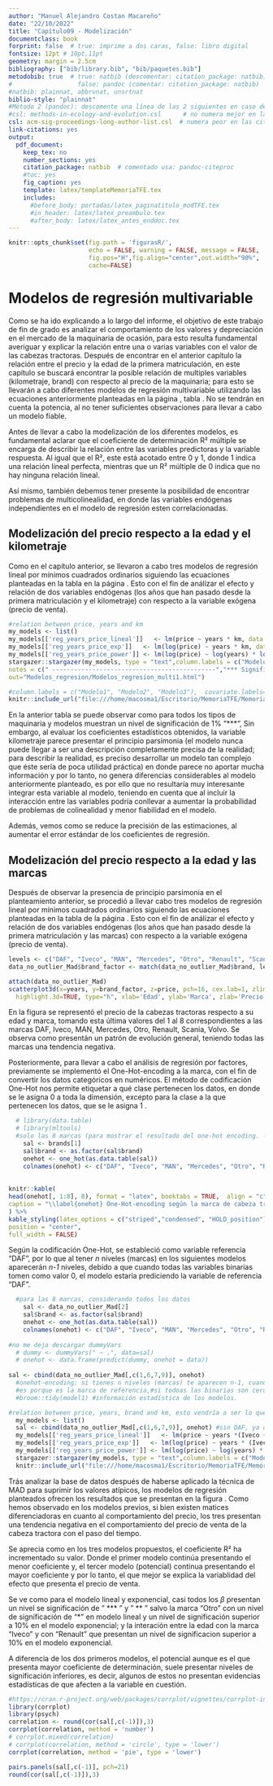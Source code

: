 ```yaml
---
author: "Manuel Alejandro Costan Macareño"
date: "22/10/2022"
title: "Capítulo09 - Modelización"
documentclass: book
forprint: false  # true: imprime a dos caras, false: libro digital
fontsize: 12pt # 10pt,11pt
geometry: margin = 2.5cm 
bibliography: ["bib/library.bib", "bib/paquetes.bib"]
metodobib: true  # true: natbib (descomentar: citation_package: natbib) 
#                  false: pandoc (comentar: citation_package: natbib)
#natbib: plainnat, abbrvnat, unsrtnat
biblio-style: "plainnat"
#Método 2 (pandoc): descomente una línea de las 2 siguientes en caso de usarlo
#csl: methods-in-ecology-and-evolution.csl      # no numera mejor en las citas
csl: acm-sig-proceedings-long-author-list.csl  # numera peor en las citas
link-citations: yes
output: 
  pdf_document:
    keep_tex: no
    number_sections: yes
    citation_package: natbib  # comentado usa: pandoc-citeproc
    #toc: yes
    fig_caption: yes
    template: latex/templateMemoriaTFE.tex
    includes:
      #before_body: portadas/latex_paginatitulo_modTFE.tex
      #in_header: latex/latex_preambulo.tex
      #after_body: latex/latex_antes_enddoc.tex
---
```




```r
knitr::opts_chunk$set(fig.path = 'figurasR/',
                      echo = FALSE, warning = FALSE, message = FALSE,
                      fig.pos="H",fig.align="center",out.width="90%",
                      cache=FALSE)

```


<!-- \setcounter{chapter}{2} -->
<!-- \setcounter{chapter}{2} escribir 2 para capítulo 3  -->
<!-- \pagenumbering{arabic} -->

\ifdefined\ifprincipal
\else
\setlength{\parindent}{1em}
\pagestyle{fancy}
\setcounter{tocdepth}{4}
\tableofcontents
<!-- \nocite{*} -->
\fi

\ifdefined\ifdoblecara
\fancyhead{}{}
\fancyhead[LE,RO]{\scriptsize\rightmark}
\fancyfoot[LO,RE]{\scriptsize\slshape \leftmark}
\fancyfoot[C]{}
\fancyfoot[LE,RO]{\footnotesize\thepage}
\else
\fancyhead{}{}
\fancyhead[RO]{\scriptsize\rightmark}
\fancyfoot[LO]{\scriptsize\slshape \leftmark}
\fancyfoot[C]{}
\fancyfoot[RO]{\footnotesize\thepage}
\fi
\renewcommand{\headrulewidth}{0.4pt}
\renewcommand{\footrulewidth}{0.4pt}


# Modelos de regresión multivariable

Como se ha ido explicando a lo largo del informe, el objetivo de este trabajo de fin de grado es analizar el comportamiento de los valores y depreciación en el mercado de la maquinaria de ocasión, para esto resulta fundamental averiguar y explicar la relación entre una o varias variables con el valor de las cabezas tractoras. Después de encontrar en el anterior capítulo la relación entre el precio y la edad de la primera matriculación, en este capítulo se buscará encontrar la posible relación de multiples variables (kilometraje, brand) con respecto al precio de la maquinaria; para esto se llevarán a cabo diferentes modelos de regresión multivariable utilizando las ecuaciones anteriormente planteadas en la página \pageref{tabla001}, tabla \ref{tabla001}. No se tendrán en cuenta la potencia, al no tener suficientes observaciones para llevar a cabo un modelo fiable.

Antes de llevar a cabo la modelización de los diferentes modelos, es fundamental aclarar que el coeficiente de determinación R² múltiple se encarga de describir la relación entre las variables predictoras y la variable respuesta. Al igual que el R², este está acotado entre 0 y 1, donde 1 indica una relación lineal perfecta, mientras que un R² múltiple de 0 indica que no hay ninguna relación lineal. 

Así mismo, también debemos tener presente la posibilidad de encontrar problemas de multicolinealidad, en donde las variables endógenas independientes en el modelo de regresión esten correlacionadas.

## Modelización del precio respecto a la edad y el kilometraje

Como en el capítulo anterior, se llevaron a cabo tres modelos de regresión lineal por mínimos cuadrados ordinarios siguiendo las ecuaciones planteadas en la tabla \ref{tabla_002} en la página \pageref{tabla_002}. Esto con el fin de análizar el efecto y relación de dos variables endógenas (los años que han pasado desde la primera matriculación y el kilometraje) con respecto a la variable exógena (precio de venta).


```r
#relation between price, years and km
my_models <- list()
my_models[['reg_years_price_lineal']]   <- lm(price ~ years * km, data = data_no_outlier_Mad)
my_models[['reg_years_price_exp']]   <- lm(log(price) ~ years * km, data = data_no_outlier_Mad)
my_models[['reg_years_price_power']] <- lm(log(price) ~ log(years) * log(km), data = data_no_outlier_Mad)
stargazer::stargazer(my_models, type = "text",column.labels = c("Modelo1", "Modelo2", "Modelo3"), single.row = TRUE, df=FALSE, omit.stat=c("LL","adj.rsq"), no.space=FALSE,
notes = c(" ---------------------------------------------","*** Significant at the 1 percent level.", "** Significant at the 5 percent level.", "* Significantat the 10 percent level."),
out="Modelos_regresion/Modelos_regresion_multi1.html")

#column.labels = c("Modelo1", "Modelo2", "Modelo3"),  covariate.labels=c("Lineal(years)","Log(years)","Constante"),
knitr::include_url("file:///home/macosma1/Escritorio/MemoriaTFE/MemoriaMACM/Modelos_regresion/Modelos_regresion_multi1.html") 
```

\begin{center}
\begin{figure}[H]
\caption{Modelización del precio respecto a la edad y el kilometraje.}
\begin{center}
\includegraphics[width=4.5 in]{figurasR/unnamed-chunk-59-1.pdf}
\end{center}
\begin{center}
  \footnotesize
  \textit{Fuente:} \text{(Elaboración propia)}
  \normalsize
\end{center}
\label{fig_mod_reg_multi1}
\end{figure}
\end{center}

En la anterior tabla se puede observar como para todos los tipos de maquinaria y modelos muestran un nivel  de significación de 1% "***", Sin embargo, al evaluar los coeficientes estadísticos obtenidos, la variable kilometraje parece presentar el principio parsimonia (el modelo nunca puede llegar a ser una descripción completamente precisa de la realidad; para describir la realidad, es preciso desarrollar un modelo tan complejo que éste sería de poca utilidad práctica) en donde parece no aportar mucha información y por lo tanto, no genera diferencias considerables al modelo anteriormente planteado, es por ello que no resultaría muy interesante integrar esta variable al modelo, teniendo en cuenta que al incluir la interacción entre las variables podría conllevar a aumentar la probabilidad de problemas de colinealidad y menor fiabilidad en el modelo.


<!-- La colinealidad (o multicolinealidad) es una situación no deseable en la que una de las variables independientes es una función lineal de otras variables independientes, es decir, las variables explicativas del modelo están altamente correlacionadas entre sí -->



Además, vemos como se reduce la precisión de las estimaciones, al aumentar el error estándar de los coeficientes de regresión.

## Modelización del precio respecto a la edad y las marcas

Después de observar la presencia de principio parsimonia en el planteamiento anterior, se procedió a llevar cabo tres modelos de regresión lineal por mínimos cuadrados ordinarios siguiendo las ecuaciones planteadas en la tabla \ref{tabla_002} de la página \pageref{tabla_002}. Esto con el fin de análizar el efecto y relación de dos variables endógenas (los años que han pasado desde la primera matriculación y las marcas) con respecto a la variable exógena (precio de venta).

```r

levels <- c("DAF", "Iveco", "MAN", "Mercedes", "Otro", "Renault", "Scania", "Volvo")
data_no_outlier_Mad$brand_factor <- match(data_no_outlier_Mad$brand, levels)

attach(data_no_outlier_Mad)
scatterplot3d(x=years, y=brand_factor, z=price, pch=16, cex.lab=1, zlim=c(0, 120000, 60000), z.ticklabs = c(0, 20, 40, 60, 80, 100, 120),
  highlight.3d=TRUE, type="h", xlab='Edad', ylab='Marca', zlab='Precio (miles euros)')

```
\begin{center}
\begin{figure}[H]
\caption{Regresión multivariables del precio respecto a los años y la marca.}
\begin{center}
\includegraphics[trim={0 1.1cm 0.7cm 1.2cm},clip,scale=1]{figurasR/unnamed-chunk-60-1.pdf}
\end{center}
\begin{center}
  \footnotesize
  \textit{Fuente:} \text{(Elaboración propia)}
  \normalsize
\end{center}
\label{fig_3d}
\end{figure}
\end{center}

En la figura \ref{fig_3d} se representó el precio de la cabezas tractoras respecto a su edad y marca, tomando esta última valores del 1 al 8 correspondientes a las marcas DAF, Iveco, MAN, Mercedes, Otro, Renault, Scania, Volvo. Se observa como presentán un patrón de evolución general, teniendo todas las marcas una tendencia negativa. 


Posteriormente, para llevar a cabo el análisis de regresión por factores, previamente se implementó el One-Hot-encoding a la  marca, con el fin de convertir los datos categóricos en numéricos. El método de codificación One-Hot nos permite etiquetar a qué clase pertenecen los datos, en donde se le asigna 0 a toda la dimensión, excepto para la clase a la que pertenecen los datos, que se le asigna 1 . 

```r
  # library(data.table)
  # library(mltools)
  #solo las 8 marcas (para mostrar el resultado del one-hot encoding. --> no para todas las muestras)
    sal <- brands[1]
    sal$brand <- as.factor(sal$brand)
    onehot <- one_hot(as.data.table(sal))
    colnames(onehot) <- c("DAF", "Iveco", "MAN", "Mercedes", "Otro", "Renault", "Scania", "Volvo")
    
    
knitr::kable(
head(onehot[, 1:8], 8), format = "latex", booktabs = TRUE,  align = "c", 
caption = "\\label{onehot} One-Hot-encoding según la marca de cabeza tractora."
) %>%
kable_styling(latex_options = c("striped","condensed", "HOLD_position"),
position = "center",
full_width = FALSE)
```

Según la codificación One-Hot, se estableció como variable referencia "DAF", por lo que al tener *n* niveles (marcas) en los siguientes modelos aparecerán *n-1* niveles, debido a que cuando todas las variables binarias tomen como valor 0, el modelo estaría prediciendo la variable de referencia "DAF". 
    
```r
  #para las 8 marcas, considerando todos los datos
    sal <- data_no_outlier_Mad[2]
    sal$brand <- as.factor(sal$brand)
    onehot <- one_hot(as.data.table(sal))
    colnames(onehot) <- c("DAF", "Iveco", "MAN", "Mercedes", "Otro", "Renault", "Scania", "Volvo")
  
#no me deja descargar dummyVars
  # dummy <- dummyVars(" ~ .", data=sal)
  # onehot <- data.frame(predict(dummy, onehot = data)) 
    
sal <- cbind(data_no_outlier_Mad[,c(1,6,7,9)], onehot)
  #onehot-encoding: si tienes n niveles (marcas) te aparecen n-1, cuando no aparece DAF 
  #es porque es la marca de referencia,#si todoas las binarias son cero, el modelo predice para DAF
  #broom::tidy(model1) #información estadística de los modelos.

#relation between price, years, brand and km, esto vendría a ser lo que hago despues con el onehot-encoding
  my_models <- list()
  sal <- cbind(data_no_outlier_Mad[,c(1,6,7,9)], onehot) #sin DAF, ya que si todas las binarias son cero, el modelo predice para DAF
  my_models[['reg_years_price_lineal']]   <- lm(price ~ years *(Iveco + MAN + Mercedes + Otro + Renault + Scania + Volvo), sal[,c(-1)])
  my_models[['reg_years_price_exp']]   <- lm(log(price) ~ years * (Iveco + MAN + Mercedes + Otro + Renault + Scania + Volvo), sal[,c(-1)])
  my_models[['reg_years_price_power']] <- lm(log(price) ~ log(years) * (Iveco + MAN + Mercedes + Otro + Renault + Scania + Volvo), sal[,c(-1)])
  stargazer::stargazer(my_models, type = "text",column.labels = c("Modelo1", "Modelo2", "Modelo3"),single.row = TRUE, df=FALSE, omit.stat=c("LL","adj.rsq"), no.space=FALSE, out="Modelos_regresion/Modelos_regresion_multi5.html")
  knitr::include_url("file:///home/macosma1/Escritorio/MemoriaTFE/MemoriaMACM/Modelos_regresion/Modelos_regresion_multi5.html") 
```

<!-- el de abajo es por si uso el html directo, pero sale muy grande y mal, por lo que lo guarde manualmente como pdf -->
<!-- \begin{center} -->
<!-- \begin{figure}[H] -->
<!-- \caption{Diferentes modelos de regresión lineal multivariable.} -->
<!-- \begin{center} -->
<!-- \includegraphics[width=2.7 in]{figurasR/unnamed-chunk-60-1.pdf} -->
<!-- \end{center} -->
<!-- \begin{center} -->
<!--   \footnotesize -->
<!--   \textit{Fuente:} \text{(Elaboración propia)} -->
<!--   \normalsize -->
<!-- \end{center} -->
<!-- \label{fig_mod_reg_multi5} -->
<!-- \end{figure} -->
<!-- \end{center} -->


\begin{center}
\begin{figure}[H]
\caption{Diferentes modelos de regresión lineal multivariable.}
\begin{center}
\includegraphics[trim={0 3.1cm 3.6cm 0.7cm},clip,scale=0.88]{Modelos_regresion/Modelos_regresion_multi5.pdf}
\end{center}
\begin{center}
  \footnotesize
  \textit{Fuente:} \text{(Elaboración propia)}
  \normalsize
\end{center}
\label{fig_mod_reg_multi5}
\end{figure}
\end{center}

Trás analizar la base de datos después de haberse aplicado la técnica de MAD para suprimir los valores atípicos, los modelos de regresión planteados ofrecen los resultados que se presentan en la figura \ref{fig_mod_reg_multi5}. Como hemos observado en los modelos previos, si bien existen matices diferenciadoras en cuanto al comportamiento del precio, los tres presentan una tendencia negativa en el comportamiento del precio de venta de la cabeza tractora con el paso del tiempo.

Se aprecia como en los tres modelos propuestos, el coeficiente R²  ha incrementado su valor. Donde el primer modelo continúa presentando el menor coeficiente y, el tercer modelo (potencial) continua presentando el mayor coeficiente y por lo tanto, el que mejor se explica la variablidad del efecto que presenta el precio de venta. 

Se ve como para el modelo lineal y exponencial, casi todos los $\beta$ presentan un nivel se significación de  " *** " y " ** " salvo la marca "Otro" con un nivel de significación de "*" en modelo lineal y un nivel de significación superior a 10% en el modelo exponencial; y la interación entre la edad con la marca "Iveco" y con "Renault" que presentan un nivel de significacion superior a 10% en el modelo exponencial.

A diferencia de los dos primeros modelos, el potencial aunque es el que presenta mayor coeficiente de determinación, suele presentar niveles de significación inferiores, es decir, algunos de estos no presentan evidencias estadísticas de que afecten a la variable en cuestión.


\clearpage
```r
#https://cran.r-project.org/web/packages/corrplot/vignettes/corrplot-intro.html
library(corrplot)
library(psych)
correlation <- round(cor(sal[,c(-1)]),3)
corrplot(correlation, method = 'number')
# corrplot.mixed(correlation)
# corrplot(correlation, method = 'circle', type = 'lower')
corrplot(correlation, method = 'pie', type = 'lower')

pairs.panels(sal[,c(-1)], pch=21)
round(cor(sal[,c(-1)]),3)
```


<!-- # ```{r include= FALSE} -->
<!-- # #relation between price, years, brand and km, esto vendría a ser lo que hago despues con el onehot-encoding -->
<!-- # my_models <- list() -->
<!-- #sal <- cbind(data_no_outlier_Mad[,c(1,6,7,9)], onehot) #sin DAF, ya que si todas las binarias son cero, el modelo predice para DAF -->
<!-- # my_models[['reg_years_price_lineal']]   <- lm(price ~ years * km * brand, data = data_no_outlier_Mad) -->
<!-- # my_models[['reg_years_price_exp']]   <- lm(log(price) ~ years * km * brand, data = data_no_outlier_Mad) -->
<!-- # my_models[['reg_years_price_power']] <- lm(log(price) ~ log(years) * log(km) * brand, data = data_no_outlier_Mad) -->
<!-- # stargazer::stargazer(my_models, type = "text", single.row = TRUE, df=FALSE, omit.stat=c("LL","adj.rsq"), no.space=FALSE, -->
<!-- # notes = c(" ---------------------------------------------", -->
<!-- #"*** Significant at the 1 percent level.", "** Significant at the 5 percent level.", "* Significantat the 10 percent level."), -->
<!-- # out="Modelos_regresion/Modelos_regresion_multi4.html") -->
<!-- # knitr::include_url("file:///home/macosma1/Escritorio/MemoriaTFE/MemoriaMACM/Modelos_regresion/Modelos_regresion_multi4.html") -->
<!-- # ``` -->

<!-- pruebas de graficos 3d -->

<!-- scatterplot3d(x=brand_factor, y=years, z=price, pch=16, cex.lab=1, -->
<!--   highlight.3d=TRUE, type="h", xlab='brands', ylab='years', zlab='Price (€)') -->

<!-- attach(data_no_outlier_Mad) -->
<!-- scatterplot3d(x=brand_factor, y=price, z=years, pch=16, cex.lab=1, -->
<!--   highlight.3d=TRUE, type="h", xlab='brands', ylab='Price (€)', zlab='years') -->
<!-- ## years-km-price -->
<!-- ```{r eval=TRUE,echo=FALSE} -->
<!-- attach(data_no_outlier_Mad) -->
<!-- scatterplot3d(x=years, y=km, z=price, pch=16, cex.lab=1, -->
<!--               highlight.3d=TRUE, type="h", xlab='AGE', -->
<!--               ylab='Distancia (km)', zlab='Price (€)') -->

<!-- price-years-km -->
<!-- attach(data_no_outlier_Mad) -->
<!-- scatterplot3d(x=price, y=years, z=km, pch=16, cex.lab=1, -->
<!--               highlight.3d=TRUE, type="h", xlab='AGE', -->
<!--               ylab='Distancia (km)', zlab='Price (€)') -->

<!-- years-power-price -->
<!-- attach(data_no_outlier_Mad) -->
<!-- scatterplot3d(x=years, y=power, z=price, pch=16, cex.lab=1, -->
<!--               highlight.3d=TRUE, type="h", xlab='AGE', -->
<!--               ylab='Distancia (km)', zlab='Price (€)') -->

<!-- ## years-years.category-price -->
<!-- attach(data_no_outlier_Mad) -->
<!-- scatterplot3d(x=years, y=years.category, z=price, pch=16, cex.lab=1, -->
<!--               highlight.3d=TRUE, type="h", xlab='AGE', -->
<!--               ylab='Distancia (km)', zlab='Price (€)') -->

<!-- years.category-price-power -->
<!-- attach(data_no_outlier_Mad) -->
<!-- scatterplot3d(x=years.category, y=price, z=power, pch=16, cex.lab=1, -->
<!--               highlight.3d=TRUE, type="h", xlab='AGE category', -->
<!--               ylab='Price (€)', zlab='power (CV)') -->
<!-- ``` -->


<!-- pruebas de regresión multivariable -->
<!-- ```{r include=FALSE} -->
<!-- # relation between price and km -->
<!-- ## #lineal -->
<!--   reg_years_price_lineal_3d = lm(price ~ km, data = data_no_outlier_Mad) -->
<!-- ##exp -->
<!--   reg_years_price_exp_3d = lm(log(price) ~ km, data = data_no_outlier_Mad) -->
<!-- ##power -->
<!--   reg_years_price_exp_3d = lm(log(price) ~ log(km), data = data_no_outlier_Mad) -->
<!-- ``` -->

<!-- ```{r include=FALSE} -->
<!-- # relation between price and brand -->
<!-- ## #lineal -->
<!--   reg_years_price_lineal_3d = lm(price ~ brand, data = data_no_outlier_Mad) -->
<!-- ##exp -->
<!--   reg_years_price_exp_3d = lm(log(price) ~ brand, data = data_no_outlier_Mad) -->
<!-- ``` -->

<!-- ```{r include=FALSE} -->
<!-- #relation between price, years and km -->
<!-- ##lineal -->
<!-- reg_years_price_lineal_3d = lm(price ~ years + km, data = data_no_outlier_Mad) -->
<!-- ##exp -->
<!--   reg_years_price_lineal_3d = lm(log(price) ~ years + km, data = data_no_outlier_Mad) -->
<!-- ##power -->
<!--   reg_years_price_lineal_3d = lm(log(price) ~ log(years) + km , data = data_no_outlier_Mad) -->
<!-- ##power -->
<!--   reg_years_price_lineal_3d = lm(log(price) ~ log(years) + log(km) , data = data_no_outlier_Mad) -->
<!-- ``` -->

<!-- ```{r include=FALSE} -->
<!-- #relation between price, years and brand -->
<!-- ##lineal -->
<!--   reg_years_price_lineal_3d = lm(price ~ years + brand, data = data_no_outlier_Mad) -->
<!-- ##exp -->
<!--   reg_years_price_lineal_3d = lm(log(price) ~ years + brand, data = data_no_outlier_Mad) -->
<!-- ##power -->
<!--   reg_years_price_lineal_3d = lm(log(price) ~ log(years) + brand , data = data_no_outlier_Mad) -->
<!-- ``` -->

<!-- ```{r include=FALSE} -->
<!-- ##lineal -->
<!--   reg_years_price_lineal_3d = lm(price ~ years + km + brand, data = data_no_outlier_Mad) -->
<!-- ##exp -->
<!--   reg_years_price_lineal_3d = lm(log(price) ~ years + km + brand, data = data_no_outlier_Mad) -->
<!-- ##power -->
<!--   reg_years_price_lineal_3d = lm(log(price) ~ log(years) + km + brand , data = data_no_outlier_Mad) -->
<!-- ##power2 -->
<!--   reg_years_price_lineal_3d = lm(log(price) ~ log(years) + log(km) + brand , data = data_no_outlier_Mad) -->
<!-- ``` -->


